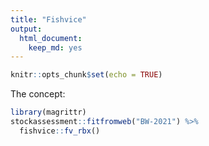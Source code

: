 ```yaml
---
title: "Fishvice"
output: 
  html_document: 
    keep_md: yes
---
```


```r
knitr::opts_chunk$set(echo = TRUE)
```

The concept:

```r
library(magrittr)
stockassessment::fitfromweb("BW-2021") %>% 
  fishvice::fv_rbx()
```

